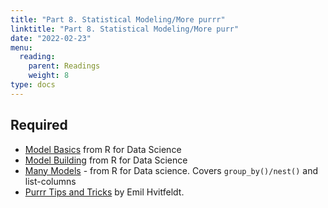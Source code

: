 ```yaml
---
title: "Part 8. Statistical Modeling/More purrr"
linktitle: "Part 8. Statistical Modeling/More purr"
date: "2022-02-23"
menu:
  reading:
    parent: Readings
    weight: 8
type: docs
---
```


## Required

- [Model Basics](https://r4ds.had.co.nz/model-basics.html) from R for Data Science
- [Model Building](https://r4ds.had.co.nz/model-building.html) from R for Data Science
- [Many Models](https://r4ds.had.co.nz/many-models.html) - from R for Data science. Covers `group_by()/nest()` and list-columns
- [Purrr Tips and Tricks](https://www.hvitfeldt.me/blog/purrr-tips-and-tricks/) by Emil Hvitfeldt.